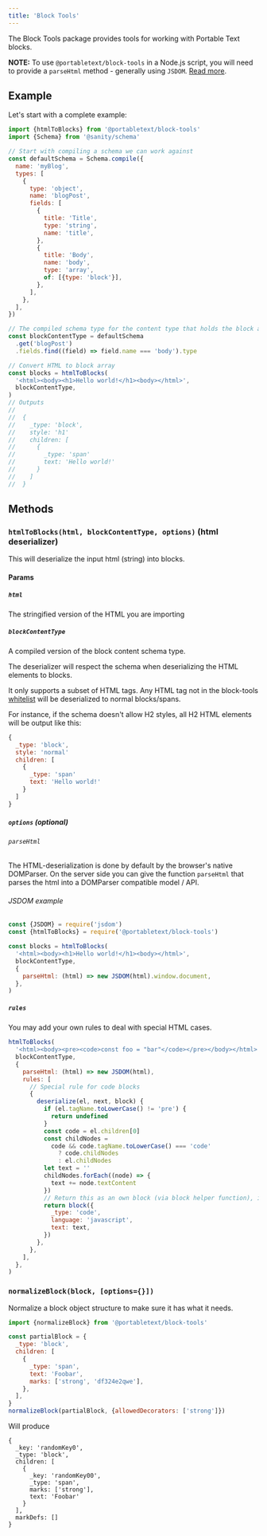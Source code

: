 ```yaml
---
title: 'Block Tools'
---
```



The Block Tools package provides tools for working with Portable Text blocks.

<PackageManagers pkg="@portabletext/block-tools" />

**NOTE:** To use `@portabletext/block-tools` in a Node.js script, you will need to provide a `parseHtml` method - generally using `JSDOM`. [Read more](#jsdom-example).

## Example

Let's start with a complete example:

```js
import {htmlToBlocks} from '@portabletext/block-tools'
import {Schema} from '@sanity/schema'

// Start with compiling a schema we can work against
const defaultSchema = Schema.compile({
  name: 'myBlog',
  types: [
    {
      type: 'object',
      name: 'blogPost',
      fields: [
        {
          title: 'Title',
          type: 'string',
          name: 'title',
        },
        {
          title: 'Body',
          name: 'body',
          type: 'array',
          of: [{type: 'block'}],
        },
      ],
    },
  ],
})

// The compiled schema type for the content type that holds the block array
const blockContentType = defaultSchema
  .get('blogPost')
  .fields.find((field) => field.name === 'body').type

// Convert HTML to block array
const blocks = htmlToBlocks(
  '<html><body><h1>Hello world!</h1><body></html>',
  blockContentType,
)
// Outputs
//
//  {
//    _type: 'block',
//    style: 'h1'
//    children: [
//      {
//        _type: 'span'
//        text: 'Hello world!'
//      }
//    ]
//  }
```

## Methods

### `htmlToBlocks(html, blockContentType, options)` (html deserializer)

This will deserialize the input html (string) into blocks.

#### Params

##### `html`

The stringified version of the HTML you are importing

##### `blockContentType`

A compiled version of the block content schema type.

The deserializer will respect the schema when deserializing the HTML elements to blocks.

It only supports a subset of HTML tags. Any HTML tag not in the block-tools [whitelist](https://github.com/sanity-io/sanity/blob/243b4a5686a1293a8a977574a5cabc768ec01725/packages/%40sanity/block-tools/src/constants.ts#L24-L78) will be deserialized to normal blocks/spans.

For instance, if the schema doesn't allow H2 styles, all H2 HTML elements will be output like this:

```js
{
  _type: 'block',
  style: 'normal'
  children: [
    {
      _type: 'span'
      text: 'Hello world!'
    }
  ]
}
```

##### `options` (optional)

###### `parseHtml`

The HTML-deserialization is done by default by the browser's native DOMParser.
On the server side you can give the function `parseHtml`
that parses the html into a DOMParser compatible model / API.

###### JSDOM example

```js
const {JSDOM} = require('jsdom')
const {htmlToBlocks} = require('@portabletext/block-tools')

const blocks = htmlToBlocks(
  '<html><body><h1>Hello world!</h1><body></html>',
  blockContentType,
  {
    parseHtml: (html) => new JSDOM(html).window.document,
  },
)
```

##### `rules`

You may add your own rules to deal with special HTML cases.

```js
htmlToBlocks(
  '<html><body><pre><code>const foo = "bar"</code></pre></body></html>',
  blockContentType,
  {
    parseHtml: (html) => new JSDOM(html),
    rules: [
      // Special rule for code blocks
      {
        deserialize(el, next, block) {
          if (el.tagName.toLowerCase() != 'pre') {
            return undefined
          }
          const code = el.children[0]
          const childNodes =
            code && code.tagName.toLowerCase() === 'code'
              ? code.childNodes
              : el.childNodes
          let text = ''
          childNodes.forEach((node) => {
            text += node.textContent
          })
          // Return this as an own block (via block helper function), instead of appending it to a default block's children
          return block({
            _type: 'code',
            language: 'javascript',
            text: text,
          })
        },
      },
    ],
  },
)
```

### `normalizeBlock(block, [options={}])`

Normalize a block object structure to make sure it has what it needs.

```js
import {normalizeBlock} from '@portabletext/block-tools'

const partialBlock = {
  _type: 'block',
  children: [
    {
      _type: 'span',
      text: 'Foobar',
      marks: ['strong', 'df324e2qwe'],
    },
  ],
}
normalizeBlock(partialBlock, {allowedDecorators: ['strong']})
```

Will produce

```
{
  _key: 'randomKey0',
  _type: 'block',
  children: [
    {
      _key: 'randomKey00',
      _type: 'span',
      marks: ['strong'],
      text: 'Foobar'
    }
  ],
  markDefs: []
}
```
